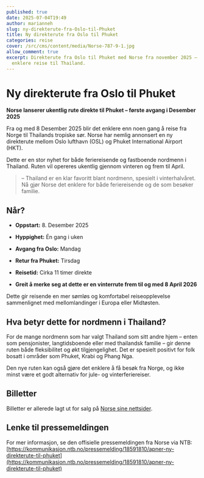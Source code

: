```yaml
---
published: true
date: 2025-07-04T19:49
author: marianneh
slug: ny-direkterute-fra-Oslo-til-Phuket
title: Ny direkterute fra Oslo til Phuket
categories: reise
cover: /src/cms/content/media/Norse-787-9-1.jpg
allow_comment: true
excerpt: Direkterute fra Oslo til Phuket med Norse fra november 2025 –
  enklere reise til Thailand.
---
```

# Ny direkterute fra Oslo til Phuket

**Norse lanserer ukentlig rute direkte til Phuket – første avgang i Desember 2025**

Fra og med 8 Desember 2025 blir det enklere enn noen gang å reise fra Norge til Thailands tropiske sør. Norse har nemlig annonsert en ny direkterute mellom Oslo lufthavn (OSL) og Phuket International Airport (HKT).

Dette er en stor nyhet for både feriereisende og fastboende nordmenn i Thailand. Ruten vil opereres ukentlig gjennom vinteren og frem til April.

> – Thailand er en klar favoritt blant nordmenn, spesielt i vinterhalvåret. Nå gjør Norse det enklere for både feriereisende og de som besøker familie.

## Når?

- **Oppstart:** 8. Desember 2025
- **Hyppighet:** Én gang i uken  
- **Avgang fra Oslo:** Mandag 
- **Retur fra Phuket:** Tirsdag  
- **Reisetid:** Cirka 11 timer direkte

- **Greit å merke seg at dette er en vinterrute frem til og med 8 April 2026**

Dette gir reisende en mer sømløs og komfortabel reiseopplevelse sammenlignet med mellomlandinger i Europa eller Midtøsten.

## Hva betyr dette for nordmenn i Thailand?
For de mange nordmenn som har valgt Thailand som sitt andre hjem – enten som pensjonister, langtidsboende eller med thailandsk familie – gir denne ruten både fleksibilitet og økt tilgjengelighet. Det er spesielt positivt for folk bosatt i områder som Phuket, Krabi og Phang Nga.

Den nye ruten kan også gjøre det enklere å få besøk fra Norge, og ikke minst være et godt alternativ for jule- og vinterferiereiser.

## Billetter
Billetter er allerede lagt ut for salg på [Norse sine nettsider](https://flynorse.com/nb-NO).

## Lenke til pressemeldingen
For mer informasjon, se den offisielle pressemeldingen fra Norse via NTB:  
[https://kommunikasjon.ntb.no/pressemelding/18591810/apner-ny-direkterute-til-phuket](https://kommunikasjon.ntb.no/pressemelding/18591810/apner-ny-direkterute-til-phuket)
